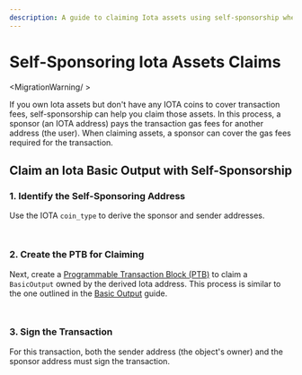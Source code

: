```yaml
---
description: A guide to claiming Iota assets using self-sponsorship when the address lacks IOTA coins for transaction fees.
---
```



# Self-Sponsoring Iota Assets Claims

<MigrationWarning/ >

If you own Iota assets but don't have any IOTA coins to cover transaction fees, 
self-sponsorship can help you claim those assets.
In this process, a sponsor (an IOTA address) pays the transaction gas fees for another address (the user).
When claiming assets, a sponsor can cover the gas fees required for the transaction.

## Claim an Iota Basic Output with Self-Sponsorship

### 1. Identify the Self-Sponsoring Address

Use the IOTA `coin_type` to derive the sponsor and sender addresses.

<Tabs groupId="language">
<TabItem value="typescript" label="TypeScript">

```typescript file=<rootDir>/docs/examples/typescript/src/stardust/iota-self-sponsor.ts#L19-L23
```

</TabItem>
<TabItem value="rust" label="Rust">

```rust file=<rootDir>/docs/examples/rust/stardust/iota-self-sponsor.rs#L43-L49
```

</TabItem>
</Tabs>

### 2. Create the PTB for Claiming

Next, create a [Programmable Transaction Block (PTB)](../../iota-101/transactions/ptb/building-ptb.mdx)
to claim a `BasicOutput` owned by the derived Iota address.
This process is similar to the one outlined in the [Basic Output](basic.mdx) guide.

<Tabs groupId="language">
<TabItem value="typescript" label="TypeScript">

```typescript file=<rootDir>/docs/examples/typescript/src/stardust/iota-self-sponsor.ts#L45-L79
```

</TabItem>
<TabItem value="rust" label="Rust">

```rust file=<rootDir>/docs/examples/rust/stardust/iota-self-sponsor.rs#L86-L135
```

</TabItem>
</Tabs>

### 3. Sign the Transaction

For this transaction, both the sender address (the object's owner) and the sponsor address must sign the transaction.

<Tabs groupId="language">
<TabItem value="typescript" label="TypeScript">

```typescript file=<rootDir>/docs/examples/typescript/src/stardust/iota-self-sponsor.ts#L81-L112
```

</TabItem>
<TabItem value="rust" label="Rust">

```rust file=<rootDir>/docs/examples/rust/stardust/iota-self-sponsor.rs#L151-L179
```

</TabItem>
</Tabs>
